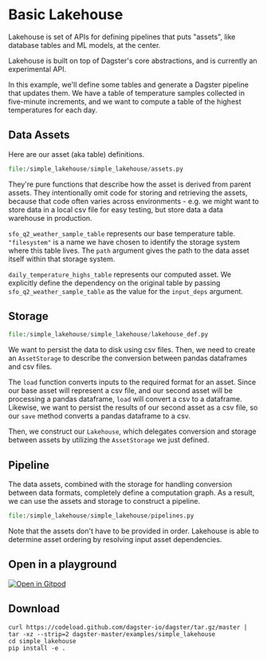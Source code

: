 # Basic Lakehouse

Lakehouse is set of APIs for defining pipelines that puts "assets", like database tables and ML
models, at the center.

Lakehouse is built on top of Dagster's core abstractions, and is currently an experimental API.

In this example, we'll define some tables and generate a Dagster pipeline that updates them.  We
have a table of temperature samples collected in five-minute increments, and we want to compute a
table of the highest temperatures for each day.

## Data Assets

Here are our asset (aka table) definitions.

```python literalinclude caption=assets.py
file:/simple_lakehouse/simple_lakehouse/assets.py
```

They're pure functions that describe how the asset is derived from parent assets.
They intentionally omit code for storing and retrieving the assets, because that code often varies
across environments - e.g. we might want to store data in a local csv file for easy testing, but
store data a data warehouse in production.

`sfo_q2_weather_sample_table` represents our base temperature table. `"filesystem"` is a name we
have chosen to identify the storage system where this table lives. The `path` argument gives
the path to the data asset itself within that storage system.

`daily_temperature_highs_table` represents our computed asset. We explicitly define the dependency
on the original table by passing `sfo_q2_weather_sample_table` as the value for the `input_deps`
argument.

## Storage
```python literalinclude caption=lakehouse_def.py
file:/simple_lakehouse/simple_lakehouse/lakehouse_def.py
```

We want to persist the data to disk using csv files. Then, we need to create an `AssetStorage` to
describe the conversion between pandas dataframes and csv files.

The `load` function converts inputs to the required format for an asset. Since our base asset will
represent a csv file, and our second asset will be processing a pandas dataframe, `load` will
convert a csv to a dataframe. Likewise, we want to persist the results of our
second asset as a csv file, so our `save` method converts a pandas dataframe to a csv.

Then, we construct our `Lakehouse`, which delegates conversion and storage between assets by
utilizing the `AssetStorage` we just defined.

## Pipeline

The data assets, combined with the storage for handling conversion between data formats, completely
define a computation graph. As a result, we can use the assets and storage to construct a pipeline.
```python literalinclude caption=pipelines.py
file:/simple_lakehouse/simple_lakehouse/pipelines.py
```

Note that the assets don't have to be provided in order. Lakehouse is able to determine asset
ordering by resolving input asset dependencies.

## Open in a playground

[![Open in Gitpod](https://gitpod.io/button/open-in-gitpod.svg)](https://gitpod.io/#EXAMPLE=simple_lakehouse/https://github.com/dagster-io/dagster)

## Download

```
curl https://codeload.github.com/dagster-io/dagster/tar.gz/master | tar -xz --strip=2 dagster-master/examples/simple_lakehouse
cd simple_lakehouse
pip install -e .
```
